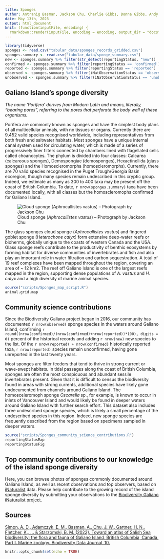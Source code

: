 ```yaml
---
title: Sponges
author: Antranig Basman, Jackson Chu, Charlie Gibbs, Donna Gibbs, Andy Lamb, Neil McDaniel, Andrew Simon
date: May 13th, 2023
output: html_document
knit: (function(inputFile, encoding) {
  rmarkdown::render(inputFile, encoding = encoding, output_dir = "docs") })
---
```


```r
library(tidyverse)
sponges <- read.csv("tabular_data/sponges_records_gridded.csv")
sponges.summary <- read.csv("tabular_data/sponge_summary.csv")
new <- sponges.summary %>% filter(str_detect(reportingStatus, "new")) 
confirmed <- sponges.summary %>% filter(reportingStatus == 'confirmed') 
reported <- sponges.summary %>% filter(reportingStatus == 'reported') 
observed <- sponges.summary %>% filter(iNatObservationStatus == 'observed') 
unobserved <- sponges.summary %>% filter(iNatObservationStatus == 'unobserved') 
```

## Galiano Island's sponge diversity

*The name ‘Porifera’ derives from Modern Latin and means, literally, “bearing pores”, referring to the pores that perforate the body wall of these organisms.*

Porifera are commonly known as sponges and have the simplest body plans of all multicellular animals, with no tissues or organs. Currently there are 9,452 valid species recognised worldwide, including representatives from both fresh and saltwater habitats. Most sponges have a unique internal canal system used for circulating water, which is made of a series of progressively finer filters connected by chambers lined with flagellated cells called choanocytes. The phylum is divided into four classes: Calcarea (calcareous sponges), Demospongiae (demosponges), Hexactinellida (glass sponges) and the Homoscleromorpha (homoscleromorphs). Currently, there are 70 valid species recognised in the Puget Trough/Georgia Basin ecoregion, though many species remain undescribed in this cryptic group. Indeed, we estimate as many as 300 to 400 taxa may be present off the coast of British Columbia. To date, `r nrow(sponges.summary)` taxa have been documented locally, with all classes but the homoscleromophs confirmed for Galiano Island.

![Cloud sponge (*Aphrocallistes vastus*) – Photograph by Jackson Chu](media/Aphrocallistes_vastus.jpg)

The glass sponges cloud sponge (*Aphrocallistes vastus*) and fingered goblet sponge (*Heterochone calyx*) form extensive deep-water reefs or bioherms, globally unique to the coasts of western Canada and the USA. Glass sponge reefs contribute to the productivity of benthic ecosystems by forming habitat for diverse communities of invertebrates and fish and also play an important role in water filtration and carbon sequestration. A total of 19 reef complexes have been mapped throughout the region, covering an area of ~ 12 km2. The reef off Galiano Island is one of the largest reefs mapped in the region, supporting dense populations of *A. vastus* and *H. calyx* and a high diversity of marine animal species.

```r
source("scripts/Sponges_map_script.R")
animal.grid.map
```

## Community science contributions

Since the Biodiversity Galiano project began in 2016, our community has documented `r nrow(observed)` sponge species in the waters around Galiano Island, confirming `r round((nrow(confirmed)/(nrow(confirmed)+nrow(reported))*100), digits = 0)` percent of the historical records and adding `r nrow(new)` new species to the list. Of the `r nrow(reported) + nrow(confirmed)` historically reported taxa, `r nrow(reported)` species remain unconfirmed, having gone unreported in the last twenty years.

Most sponges are filter feeders that tend to thrive in strong current or wave-swept habitats. In tidal passages along the coast of British Columbia, sponges are often the most conspicuous and abundant sessile invertebrates present. Given that it is difficult to census the biodiversity found in areas with strong currents, additional species have likely gone undocumented from channels around Galiano Island. The homosceleromoph sponge *Oscarella* sp., for example, is known to occur in inlets of Vancouver Island and would likely be found in deeper waters around Galiano Island with further search effort. This dataset also includes three undescribed sponge species, which is likely a small percentage of the undescribed species in this region. Indeed, new sponge species are frequently described from the region based on specimens sampled in deeper waters.

```r
source("scripts/Sponges_community_science_contributions.R")
reportingStatusMap
reportingStatusFig
```

## Top community contributions to our knowledge of the island sponge diversity

Here, you can browse photos of sponges commonly documented around Galiano Island, as well as recent observations and top observers, based on [iNaturalist](http://inaturalist.org/) data. Please help contribute to the growing record of the island sponge diversity by submitting your observations to the [Biodiversity Galiano iNaturalist project.](http://inaturalist.org/projects/biodiversity-galiano-island) 

<span class="mxcw-nonLeafletPane mxcw-paneName-TopContributions html-widget leaflet"></span>

## Sources

[Simon, A. D., Adamczyk, E. M., Basman, A., Chu, J. W., Gartner, H. N., Fletcher, K., ... & Starzomski, B. M. (2022). Toward an atlas of Salish Sea biodiversity: the flora and fauna of Galiano Island, British Columbia, Canada. Part I. Marine zoology. Biodiversity Data Journal, 10.](https://bdj.pensoft.net/article/76050/)

```r
knitr::opts_chunk$set(echo = TRUE)
```
